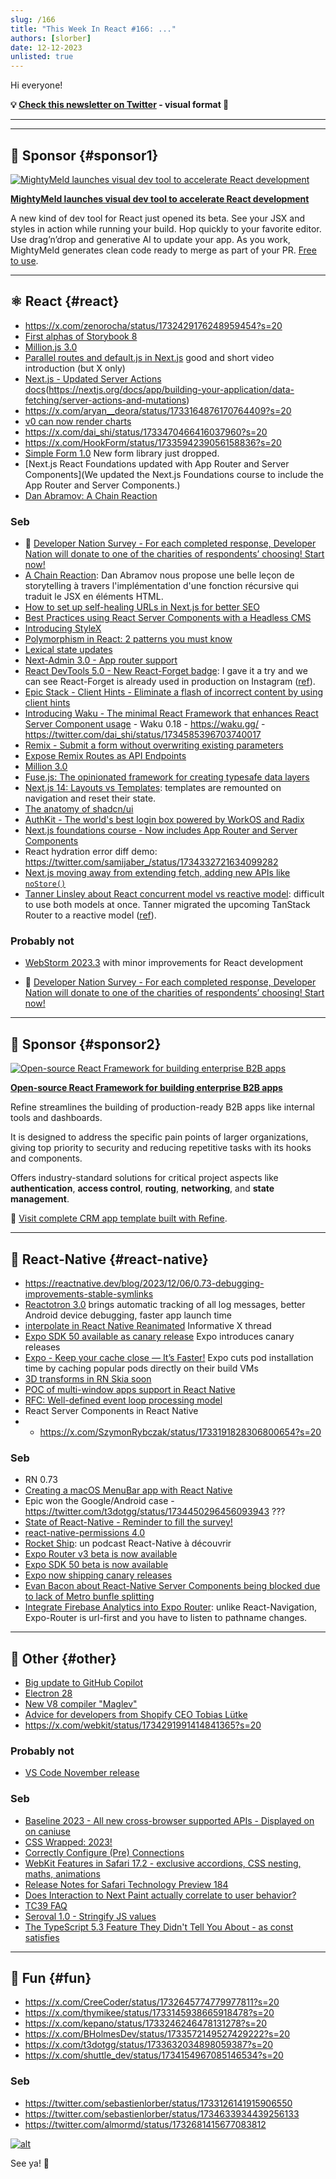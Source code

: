 ```yaml
---
slug: /166
title: "This Week In React #166: ..."
authors: [slorber]
date: 12-12-2023
unlisted: true
---
```


Hi everyone!

<Todo />

<!-- truncate -->

**💡 [Check this newsletter on Twitter](https://slo.im/thread) - visual format 🎨**

---


<Support />

---

## 💸 Sponsor {#sponsor1}

[![MightyMeld launches visual dev tool to accelerate React development](/emails/issues/166/mightymeldthisweekinreact.jpg)](https://www.mightymeld.com/?utm_source=thisweekinreact&utm_medium=newsletter&utm_campaign=1&utm_content=top)

**[MightyMeld launches visual dev tool to accelerate React development](https://www.mightymeld.com/?utm_source=thisweekinreact&utm_medium=newsletter&utm_campaign=1&utm_content=top)**

A new kind of dev tool for React just opened its beta. See your JSX and styles in action while running your build. Hop quickly to your favorite editor. Use drag’n’drop and generative AI to update your app. As you work, MightyMeld generates clean code ready to merge as part of your PR. [Free to use](https://www.mightymeld.com/?utm_source=thisweekinreact&utm_medium=newsletter&utm_campaign=1&utm_content=body).

---

## ⚛️ React {#react}

- https://x.com/zenorocha/status/1732429176248959454?s=20
- [First alphas of Storybook 8](https://github.com/storybookjs/storybook/releases)
- [Million.js 3.0](https://million.dev/blog/million-3)
- [Parallel routes and default.js in Next.js](https://x.com/asidorenko_/status/1732846254420308362) good and short video introduction (but X only)
- [Next.js - Updated Server Actions docs](https://x.com/delba_oliveira/status/1733169596491018269?s=20)(https://nextjs.org/docs/app/building-your-application/data-fetching/server-actions-and-mutations)
- https://x.com/aryan__deora/status/1733164876170764409?s=20
- [v0 can now render charts](https://x.com/rauchg/status/1733002334043865425?s=20)
- https://x.com/dai_shi/status/1733470466416037960?s=20
- https://x.com/HookForm/status/1733594239056158836?s=20
- [Simple Form 1.0](https://x.com/BHolmesDev/status/1734057284966195655?s=20) New form library just dropped.
- [Next.js React Foundations updated with App Router and Server Components](We updated the Next.js Foundations course to include the App Router and Server Components.)
- [Dan Abramov: A Chain Reaction](https://overreacted.io/a-chain-reaction/)

### Seb

- 💸 [Developer Nation Survey - For each completed response, Developer Nation will donate to one of the charities of respondents’ choosing! Start now!](https://developereconomics.net/?member_id=thisweekinreact&utm_medium=nl_ad2)
- [A Chain Reaction](https://overreacted.io/a-chain-reaction/): Dan Abramov nous propose une belle leçon de storytelling à travers l'implémentation d'une fonction récursive qui traduit le JSX en éléments HTML.
- [How to set up self-healing URLs in Next.js for better SEO](https://mikebifulco.com/posts/self-healing-urls-nextjs-seo)
- [Best Practices using React Server Components with a Headless CMS](https://www.cosmicjs.com/blog/best-practices-using-react-server-components-with-a-headless-cms)
- [Introducing StyleX](https://stylexjs.com/blog/introducing-stylex)
- [Polymorphism in React: 2 patterns you must know](https://www.bekk.christmas/post/2023/01/polymorphism-in-react)
- [Lexical state updates](https://dio.la/article/lexical-state-updates)
- [Next-Admin 3.0 - App router support](https://github.com/premieroctet/next-admin/releases/tag/%40premieroctet%2Fnext-admin%403.0.0)
- [React DevTools 5.0 - New React-Forget badge](https://github.com/facebook/react/pull/27759): I gave it a try and we can see React-Forget is already used in production on Instagram ([ref](https://twitter.com/sebastienlorber/status/1734607171030303186)).
- [Epic Stack - Client Hints - Eliminate a flash of incorrect content by using client hints](https://github.com/epicweb-dev/client-hints)
- [Introducing Waku - The minimal React Framework that enhances React Server Component usage](https://waku.gg/blog/introducing-waku) - Waku 0.18 - https://waku.gg/ - https://twitter.com/dai_shi/status/1734585396703740017
- [Remix - Submit a form without overwriting existing parameters](https://www.jacobparis.com/content/existing-params)
- [Expose Remix Routes as API Endpoints](https://sergiodxa.com/tutorials/expose-remix-routes-as-api-endpoints)
- [Million 3.0](https://million.dev/blog/million-3)
- [Fuse.js: The opinionated framework for creating typesafe data layers](https://stellate.co/blog/announcing-fuse-js)
- [Next.js 14: Layouts vs Templates](https://www.builder.io/blog/nextjs-14-layouts-templates): templates are remounted on navigation and reset their state.
- [The anatomy of shadcn/ui](https://manupa.dev/blog/anatomy-of-shadcn-ui)
- [AuthKit - The world's best login box powered by WorkOS and Radix](https://www.authkit.com/)
- [Next.js foundations course - Now includes App Router and Server Components](https://nextjs.org/learn/react-foundations)
- React hydration error diff demo: https://twitter.com/samijaber_/status/1734332721634099282
- [Next.js moving away from extending fetch, adding new APIs like `noStore()`](https://twitter.com/leeerob/status/1733154383410684148)
- [Tanner Linsley about React concurrent model vs reactive model](https://twitter.com/tannerlinsley/status/1732474127712481371): difficult to use both models at once. Tanner migrated the upcoming TanStack Router to a reactive model ([ref](https://twitter.com/tannerlinsley/status/1732906060795846847)).

### Probably not

- [WebStorm 2023.3](https://blog.jetbrains.com/webstorm/2023/12/webstorm-2023-3/#improved_angular_support) with minor improvements for React development

- 💸 [Developer Nation Survey - For each completed response, Developer Nation will donate to one of the charities of respondents’ choosing! Start now!](https://developereconomics.net/?member_id=thisweekinreact&utm_medium=nl_ad2)

<SubscribeFormEmbed placement="middle" />

---

## 💸 Sponsor {#sponsor2}

[![Open-source React Framework for building enterprise B2B apps](/emails/issues/166/about.jpg)](https://s.refine.dev/github-repo)

**[Open-source React Framework for building enterprise B2B apps](https://s.refine.dev/github-repo)**

Refine streamlines the building of production-ready B2B apps like internal tools and dashboards.

It is designed to address the specific pain points of larger organizations, giving top priority to security and reducing repetitive tasks with its hooks and components.

Offers industry-standard solutions for critical project aspects like **authentication**, **access control**, **routing**, **networking**, and **state management**.

🌱 [Visit complete CRM app template built with Refine](https://s.refine.dev/crm-app).

---

## 📱 React-Native {#react-native}

- https://reactnative.dev/blog/2023/12/06/0.73-debugging-improvements-stable-symlinks
- [Reactotron 3.0](https://shift.infinite.red/announcing-reactotron-3-0-934b5a221bda) brings automatic tracking of all log messages, better Android device debugging, faster app launch time
- [interpolate in React Native Reanimated](https://x.com/kacperkapusciak/status/1732794213371097491?s=20) Informative X thread
- [Expo SDK 50 available as canary release](https://docs.expo.dev/versions/latest/#using-pre-release-versions) Expo introduces canary releases
- [Expo - Keep your cache close — It’s Faster!](https://expo.dev/changelog/2023/12-07-cocoapods-cache#how-to-speed-up-cocoapods) Expo cuts pod installation time by caching popular pods directly on their build VMs
- [3D transforms in RN Skia soon](https://x.com/wcandillon/status/1733972374930837776?s=20)
- [POC of multi-window apps support in React Native](https://x.com/o_kwasniewski/status/1734198386612388263?s=20)
- [RFC: Well-defined event loop processing model](https://github.com/react-native-community/discussions-and-proposals/pull/744)
- React Server Components in React Native
- - https://x.com/SzymonRybczak/status/1733191828306800654?s=20

### Seb

- RN 0.73
- [Creating a macOS MenuBar app with React Native](https://www.oskarkwasniewski.dev/blog/create-react-native-macos-menubar-app)
- Epic won the Google/Android case - https://twitter.com/t3dotgg/status/1734450296456093943 ???
- [State of React-Native - Reminder to fill the survey!](https://survey.stateofreactnative.com/)
- [react-native-permissions 4.0](https://github.com/zoontek/react-native-permissions/releases/tag/4.0.0)
- [Rocket Ship](https://podcast.galaxies.dev/): un podcast React-Native à découvrir
- [Expo Router v3 beta is now available](https://blog.expo.dev/expo-router-v3-beta-is-now-available-eab52baf1e3e)
- [Expo SDK 50 beta is now available](https://blog.expo.dev/expo-sdk-50-beta-is-now-available-8e6c74e4e13d)
- [Expo now shipping canary releases](https://twitter.com/tsapeta/status/1732892591556034751)
- [Evan Bacon about React-Native Server Components being blocked due to lack of Metro bunfle splitting](https://twitter.com/Baconbrix/status/1734250043488563387)
- [Integrate Firebase Analytics into Expo Router](https://tinybytelabs.com/blog/integrate-firebase-analytics-to-expo-router): unlike React-Navigation, Expo-Router is url-first and you have to listen to pathname changes.

---

## 🔀 Other {#other}

- [Big update to GitHub Copilot](https://www.youtube.com/watch?v=SZVCJRUADc4)
- [Electron 28](https://www.electronjs.org/blog/electron-28-0)
- [New V8 compiler "Maglev"](https://x.com/v8js/status/1733160315326792162?s=20)
- [Advice for developers from Shopify CEO Tobias Lütke](https://www.youtube.com/watch?si=CJMQtcv28JerS49p&v=prHmUW4JIms&feature=youtu.be)
- https://x.com/webkit/status/1734291991414841365?s=20

### Probably not

- [VS Code November release](https://code.visualstudio.com/updates/v1_85)

### Seb

- [Baseline 2023 - All new cross-browser supported APIs - Displayed on on caniuse](https://web.dev/blog/baseline2023)
- [CSS Wrapped: 2023!](https://developer.chrome.com/blog/css-wrapped-2023)
- [Correctly Configure (Pre) Connections](https://csswizardry.com/2023/12/correctly-configure-preconnections/)
- [WebKit Features in Safari 17.2 - exclusive accordions, CSS nesting, maths, animations](https://webkit.org/blog/14787/webkit-features-in-safari-17-2/)
- [Release Notes for Safari Technology Preview 184](https://webkit.org/blog/14780/release-notes-for-safari-technology-preview-184/)
- [Does Interaction to Next Paint actually correlate to user behavior?](https://www.speedcurve.com/blog/INP-user-experience-correlation/)
- [TC39 FAQ](https://github.com/tc39/faq/)
- [Seroval 1.0 - Stringify JS values](https://github.com/lxsmnsyc/seroval)
- [The TypeScript 5.3 Feature They Didn't Tell You About - as const satisfies](https://www.totaltypescript.com/the-typescript-5-3-feature-they-didn-t-tell-you-about)

---

## 🤭 Fun {#fun}

- https://x.com/CreeCoder/status/1732645774779977811?s=20
- https://x.com/thymikee/status/1733145938665918478?s=20
- https://x.com/kepano/status/1733246246478131278?s=20
- https://x.com/BHolmesDev/status/1733572149527429222?s=20
- https://x.com/t3dotgg/status/1733632034898059387?s=20
- https://x.com/shuttle_dev/status/1734154967085146534?s=20

### Seb

- https://twitter.com/sebastienlorber/status/1733126141915906550
- https://twitter.com/sebastienlorber/status/1734633934439256133
- https://twitter.com/almormd/status/1732681415677083812

[![alt](/emails/issues/122/meme.jpg)](https://twitter.com/TODOTODOTODOTODOTODOTODOTODOTODOTODOTODO)

See ya! 👋
